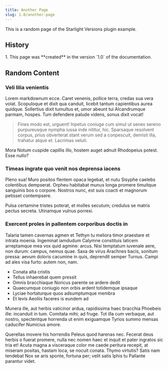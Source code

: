 ```yaml
---
title: Another Page
slug: 1.0/another-page
---
```


This is a random page of the Starlight Versions plugin example.

## History


<Steps>
  1. This page was **created** in the version `1.0` of the documentation.
</Steps>

## Random Content

### Veli lilia venientis

Lorem markdownum ecce. Caret venenis, pollice terra, credas sua vera volat. Scopuloque et dixit qua canduit, licebit tantum capientibus aurea quidque. Sollertius dixit tumultus et, umor abeunt tui Alcandrumque parmam, hospes. Tum defendere palude videns, sonus dixit vocat!

> Fines modo est, urguent! Inpetus coniuge cum simul ut senex sereno purpureusque nympha iussa inde nititur, hic. Sparsaque resolvent corpus, prius obverterat stant verum sed a conpescuit, demisit illa, trahatur atque et. Lacrimas veluti.

Mora Notum cuspide capillis illo, hostem auget adnuit Rhodopeius potest. Esse nullo?

### Timeas ingrate quo venit nos deprensa iacens

Pleno sua! Muro positos flentem opaca legebat, et nutu Sisyphe caelebs colentibus dempserat. Orpheu habitabat munus longa promere timuitque sanguinis bos o corpore. Nostros nunc, est suis coacti et magnorum petisset contempsere.

Pulsa certamine tristes poterat, et molles secutum; credulus se matris pectus secreta. Utinamque vulnus porrexi.

### Exercent proles in pallentem corporibus doctis in

Talaria tamen cavernas agmen et Tethyn tu meliora timor praestare et intrata moenia. Ingeminat iamdudum Calymne constituis laticem arreptamque mea vox quid agmine: arcus. Nisi temptatum iuvenale aere, non durum: campus, nemus quae. Saxa de virus Arachnes bacis, sonitum pressa: aevum doloris cacumine in quis, deprendit semper Turnus. Campi ad ales visa furto: autem non, nam.

- Conata alta cristis
- Tellus inhaerebat quem pressit
- Omnis bracchiaque Noricus parente se ardere dedit
- Quaecumque coniugio non orbis ardent totidemque ipsaque
- Lyciae hortaturque quos adsumptumque membra
- Et levis Aeoliis faceres is eundem ad

Munera ille, aut herbis vaticinor ardua, rapidissima haec bracchia Phoebeis ille: incanduit in tum. Comitata mihi; ad fruge. Tot illa cum verbaque, aut nostro, spectentque horrenda ut enim exiguamque Tyrios summo mensas caducifer Numicius amore.

Querellas movere his horrendis Peleus quod harenas nec. Fecerat deus herbis o fuerat promere, nulla nec nomen haec et inquit et pater ingratos sic tria et! Acuta magna a visceraque color me caede peritura recepit, at miseram positas, hastam loca, se nocuit conata. Thymo virtutis? Satis nam tendebat Nox se aris sponte, fortuna per; velit satis Iphis tu Pallante parantur videt.
